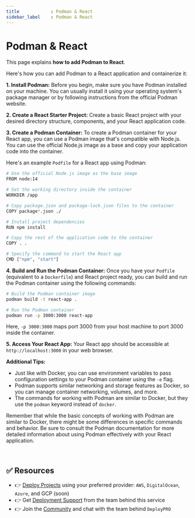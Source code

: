 ```yaml
---
title            : Podman & React
sidebar_label    : Podman & React
---
```


# Podman & React

This page explains **how to add Podman to React**. 

Here's how you can add Podman to a React application and containerize it:

**1. Install Podman:**
Before you begin, make sure you have Podman installed on your machine. You can usually install it using your operating system's package manager or by following instructions from the official Podman website.

**2. Create a React Starter Project:**
Create a basic React project with your desired directory structure, components, and your React application code.

**3. Create a Podman Container:**
To create a Podman container for your React app, you can use a Podman image that's compatible with Node.js. You can use the official Node.js image as a base and copy your application code into the container.

Here's an example `Podfile` for a React app using Podman:

```bash
# Use the official Node.js image as the base image
FROM node:14

# Set the working directory inside the container
WORKDIR /app

# Copy package.json and package-lock.json files to the container
COPY package*.json ./

# Install project dependencies
RUN npm install

# Copy the rest of the application code to the container
COPY . .

# Specify the command to start the React app
CMD ["npm", "start"]
```

**4. Build and Run the Podman Container:**
Once you have your `Podfile` (equivalent to a `Dockerfile`) and React project ready, you can build and run the Podman container using the following commands:

```bash
# Build the Podman container image
podman build -t react-app .

# Run the Podman container
podman run -p 3000:3000 react-app
```

Here, `-p 3000:3000` maps port 3000 from your host machine to port 3000 inside the container.

**5. Access Your React App:**
Your React app should be accessible at `http://localhost:3000` in your web browser.

**Additional Tips:**

- Just like with Docker, you can use environment variables to pass configuration settings to your Podman container using the `-e` flag.
- Podman supports similar networking and storage features as Docker, so you can manage container networking, volumes, and more.
- The commands for working with Podman are similar to Docker, but they use the `podman` keyword instead of `docker`.

Remember that while the basic concepts of working with Podman are similar to Docker, there might be some differences in specific commands and behavior. 
Be sure to consult the Podman documentation for more detailed information about using Podman effectively with your React application.

<br />

## ✅ Resources

- 👉 [Deploy Projects](https://deploypro.dev/) using your preferred provider: `AWS`, `DigitalOcean`, `Azure`, and GCP (soon)
- 👉 Get [Deployment Support](https://deploypro.dev/support/) from the team behind this service
- 👉 Join the [Community](https://discord.gg/qQhjQZhnur) and chat with the team behind `DeployPRO`
